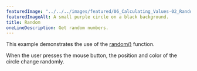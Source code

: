 ---
featuredImage: "../../../images/featured/06_Calculating_Values-02_Random-thumbnail.png"
featuredImageAlt: A small purple circle on a black background.
title: Random
oneLineDescription: Get random numbers.
---

This example demonstrates the use of the
<a href="https://p5js.org/reference/#/p5/random">random()</a>
function.

When the user presses the mouse button, the position and color
of the circle change randomly.